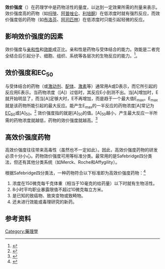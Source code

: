 {{copyedit|time=2016-04-15T00:23:03+00:00}}
'''效价强度'''（{{lang-en|potency}}）在药理学中是药物活性的量度，以达到一定效果所需的剂量来表示。效价强度高的药物（如[[吗啡|吗啡]]、[[阿普唑仑|阿普唑仑]]、[[利培酮|利培酮]]）在低浓度时就有强烈反应，而效价强度低的药物（如[[布洛芬|布洛芬]]、[[阿司匹林|阿司匹林]]）在低浓度时只能引起轻微的反应。

==影响效价强度的因素==
效价强度与[[配体#受体与配体间的结合亲和性|亲和性]]和[[效能|效能]]成正比。亲和性是药物与受体结合的能力。效能是二者完全结合后引起分子、细胞、组织、系统等各层次的生物反应的能力。<ref name="AffinityVsEfficacy">{{cite book |title = A pharmacology primer: theory, applications, and methods |first=Terrance P. |last=Kenakin |page=79 |publisher={{le|Academic Press}} |date=November 2006 |ISBN = 978-0-12-370599-0 |url = http://books.google.com/?id=d0phlW5cCmQC&lpg=PA79&dq=potency%20binding%20affinity%20agonist&pg=PA79#v=onepage&q&f=false }}</ref>。

==效价强度和EC<sub>50</sub>==
与受体结合的药物（或[[激动剂|激动剂]]、[[配体_(生物化学)|配体]]、[[激素|激素]]等）通常用A或D表示，而它所引起的反应用E表示。当药物浓度（[A]）过低时，其反应E小到测不出。当[A]增加时，E就开始明显了，而当[A]足够大时，E不再增加，而是趋于一个最大值E<sub>max</sub>。E<sub>max</sub>就是该药物所能引起的最大反应。能产生E<sub>max</sub>的一半反应的药物浓度[A]常记为[[EC50|EC<sub>50</sub>]]或[A]<sub>50</sub>。<ref>{{Cite web |url=http://www.biochem.northwestern.edu/holmgren/Glossary/Definitions/Def-E/EC50.html |title=EC<sub>50</sub>的定义 |accessdate=2015-07-01 |archive-date=2010-06-14 |archive-url=https://web.archive.org/web/20100614210858/http://www.biochem.northwestern.edu/holmgren/Glossary/Definitions/Def-E/EC50.html |dead-url=yes }}</ref>
效价强度指的就是[A]<sub>50</sub>的值。[A]<sub>50</sub>越小，产生最大反应一半所需的药物浓度就越低，药物的效价强度就越高。<ref>{{cite book |title = An Introduction to Medical Chemistry |url = https://archive.org/details/introductiontome00patr_005 | first=Graham L. |last=Patrick |page=[https://archive.org/details/introductiontome00patr_005/page/n81 62] |date=2009-03| ISBN = 9780199234479}}</ref>

== 高效价强度药物 ==
高效价强度往往带来高毒性（虽然也不一定如此）。因此，高效价强度药物的研发必须十分小心。药物效价强度可用{{link-en|职业暴露限值|occupational exposure limit}}等标准分类。最常用的是Safebridge四分类法，但还有其他分类系统（如Merck、Roche和Affygility）。

根据Safebridge四分类法，一种药物符合以下标准即为高效价强度药物：<ref>{{cite news | first = Robert | last = Harris | title = Formulating High Potency Drugs | date = 2012-10-09 | url = http://www.contractpharma.com/issues/2012-10/view_features/formulating-high-potency-drugs/ | work = Contract Pharma | accessdate = 2015-06-30 | archive-date = 2015-07-01 | archive-url = https://web.archive.org/web/20150701083124/http://www.contractpharma.com/issues/2012-10/view_features/formulating-high-potency-drugs/ | dead-url = no }}</ref>
# 浓度在150微克每千克体重（相当于10毫克的给药量）以下时就有生物活性。
#  8小时平均职业暴露限值不超过10微克每立方米。
# 是已知的致癌物、致突变物或致畸物。
# 还未进行效能或毒理研究的新药。

== 参考资料 ==
{{reflist}}

{{药理学}}

[[Category:藥理學|Category:藥理學]]